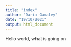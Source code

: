 ```yaml
---
title: "index"
author: "Daria Gamaley"
date: "19/10/2021"
output: html_document
---
```

 Hello world, what is going on 